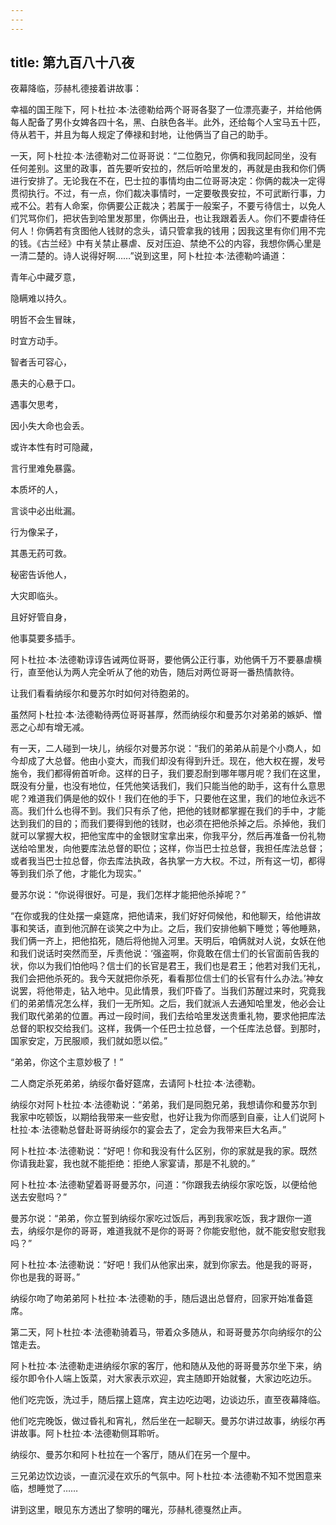 ```yaml
---
---
---
```

title: 第九百八十八夜
---






夜幕降临，莎赫札德接着讲故事：





幸福的国王陛下，阿卜杜拉·本·法德勒给两个哥哥各娶了一位漂亮妻子，并给他俩每人配备了男仆女婢各四十名，黑、白肤色各半。此外，还给每个人宝马五十匹，侍从若干，并且为每人规定了俸禄和封地，让他俩当了自己的助手。

一天，阿卜杜拉·本·法德勒对二位哥哥说：“二位胞兄，你俩和我同起同坐，没有任何差别。这里的政事，首先要听安拉的，然后听哈里发的，再就是由我和你们俩进行安排了。无论我在不在，巴士拉的事情均由二位哥哥决定：你俩的裁决一定得贯彻执行。不过，有一点，你们裁决事情时，一定要敬畏安拉，不可武断行事，力戒不公。若有人命案，你俩要公正裁决；若属于一般案子，不要亏待信士，以免人们咒骂你们，把状告到哈里发那里，你俩出丑，也让我跟着丢人。你们不要虐待任何人！你俩若有贪图他人钱财的念头，请只管拿我的钱用；因我这里有你们用不完的钱。《古兰经》中有关禁止暴虐、反对压迫、禁绝不公的内容，我想你俩心里是一清二楚的。诗人说得好啊……”说到这里，阿卜杜拉·本·法德勒吟诵道：


青年心中藏歹意，

隐瞒难以持久。

明哲不会生冒昧，

时宜方动手。

智者舌可容心，

愚夫的心悬于口。

遇事欠思考，

因小失大命也会丢。

或许本性有时可隐藏，

言行里难免暴露。

本质坏的人，

言谈中必出纰漏。

行为像呆子，

其愚无药可救。

秘密告诉他人，

大灾即临头。

且好好管自身，

他事莫要多插手。



阿卜杜拉·本·法德勒谆谆告诫两位哥哥，要他俩公正行事，劝他俩千万不要暴虐横行，直至他认为两人完全听从了他的劝告，随后对两位哥哥一番热情款待。

让我们看看纳绥尔和曼苏尔时如何对待胞弟的。

虽然阿卜杜拉·本·法德勒待两位哥哥甚厚，然而纳绥尔和曼苏尔对弟弟的嫉妒、憎恶之心却有增无减。

有一天，二人碰到一块儿，纳绥尔对曼苏尔说：“我们的弟弟从前是个小商人，如今却成了大总督。他由小变大，而我们却没有得到升迁。现在，他大权在握，发号施令，我们都得俯首听命。这样的日子，我们要忍耐到哪年哪月呢？我们在这里，既没有分量，也没有地位，任凭他笑话我们，我们只能当他的助手，这有什么意思呢？难道我们俩是他的奴仆！我们在他的手下，只要他在这里，我们的地位永远不高。我们什么也得不到。我们只有杀了他，把他的钱财都掌握在我们的手中，才能达到我们的目的；而我们要得到他的钱财，也必须在把他杀掉之后。杀掉他，我们就可以掌握大权，把他宝库中的金银财宝拿出来，你我平分，然后再准备一份礼物送给哈里发，向他要库法总督的职位；这样，你当巴士拉总督，我担任库法总督；或者我当巴士拉总督，你去库法执政，各执掌一方大权。不过，所有这一切，都得等到我们杀了他，才能化为现实。”

曼苏尔说：“你说得很好。可是，我们怎样才能把他杀掉呢？”

“在你或我的住处摆一桌筵席，把他请来，我们好好伺候他，和他聊天，给他讲故事和笑话，直到他沉醉在谈笑之中为止。之后，我们安排他躺下睡觉；等他睡熟，我们俩一齐上，把他掐死，随后将他抛入河里。天明后，咱俩就对人说，女妖在他和我们说话时突然而至，斥责他说：‘强盗啊，你竟敢在信士们的长官面前告我的状，你以为我们怕他吗？信士们的长官是君王，我们也是君王；他若对我们无礼，我们会把他杀死的。我今天就把你杀死，看看那位信士们的长官有什么办法。’神女说罢，将他带走，钻入地中。见此情景，我们吓昏了。当我们苏醒过来时，究竟我们的弟弟情况怎么样，我们一无所知。之后，我们就派人去通知哈里发，他必会让我们取代弟弟的位置。再过一段时间，我们去给哈里发送贵重礼物，要求他把库法总督的职权交给我们。这样，我俩一个任巴士拉总督，一个任库法总督。到那时，国家安定，万民服顺，我们就如愿以偿。”

“弟弟，你这个主意妙极了！”

二人商定杀死弟弟，纳绥尔备好筵席，去请阿卜杜拉·本·法德勒。

纳绥尔对阿卜杜拉·本·法德勒说：“弟弟，我们是同胞兄弟，我想请你和曼苏尔到我家中吃顿饭，以期给我带来一些安慰，也好让我为你而感到自豪，让人们说阿卜杜拉·本·法德勒总督赴哥哥纳绥尔的宴会去了，定会为我带来巨大名声。”

阿卜杜拉·本·法德勒说：“好吧！你和我没有什么区别，你的家就是我的家。既然你请我赴宴，我也就不能拒绝：拒绝人家宴请，那是不礼貌的。”

阿卜杜拉·本·法德勒望着哥哥曼苏尔，问道：“你跟我去纳绥尔家吃饭，以便给他送去安慰吗？”

曼苏尔说：“弟弟，你立誓到纳绥尔家吃过饭后，再到我家吃饭，我才跟你一道去，纳绥尔是你的哥哥，难道我就不是你的哥哥？你能安慰他，就不能安慰安慰我吗？”

阿卜杜拉·本·法德勒说：“好吧！我们从他家出来，就到你家去。他是我的哥哥，你也是我的哥哥。”

纳绥尔吻了吻弟弟阿卜杜拉·本·法德勒的手，随后退出总督府，回家开始准备筵席。

第二天，阿卜杜拉·本·法德勒骑着马，带着众多随从，和哥哥曼苏尔向纳绥尔的公馆走去。

阿卜杜拉·本·法德勒走进纳绥尔家的客厅，他和随从及他的哥哥曼苏尔坐下来，纳绥尔即令仆人端上饭菜，对大家表示欢迎，宾主随即开始就餐，大家边吃边乐。

他们吃完饭，洗过手，随后摆上筵席，宾主边吃边喝，边谈边乐，直至夜幕降临。

他们吃完晚饭，做过昏礼和宵礼，然后坐在一起聊天。曼苏尔讲过故事，纳绥尔再讲故事。阿卜杜拉·本·法德勒侧耳聆听。

纳绥尔、曼苏尔和阿卜杜拉在一个客厅，随从们在另一个屋中。

三兄弟边饮边谈，一直沉浸在欢乐的气氛中。阿卜杜拉·本·法德勒不知不觉困意来临，想睡觉了……





讲到这里，眼见东方透出了黎明的曙光，莎赫札德戛然止声。